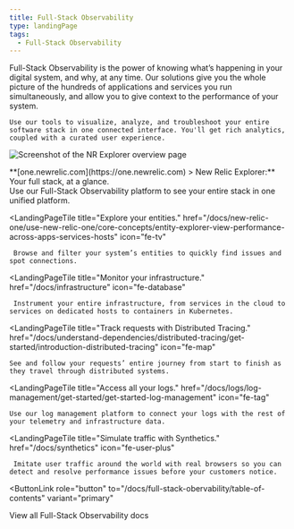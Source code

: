 ```yaml
---
title: Full-Stack Observability
type: landingPage
tags:
  - Full-Stack Observability
---
```


<LandingPageHero>
  <HeroContent>
    Full-Stack Observability is the power of knowing what’s happening in your digital system, and why, at any time. Our solutions give you the whole picture of the hundreds of applications and services you run simultaneously, and allow you to give context to the performance of your system. 

    Use our tools to visualize, analyze, and troubleshoot your entire software stack in one connected interface. You'll get rich analytics, coupled with a curated user experience.

  </HeroContent>

  ![Screenshot of the NR Explorer overview page](./images/FSO_landing0.png "FSO_landing0.png")

  <figcaption>
    **[one.newrelic.com](https://one.newrelic.com) > New Relic Explorer:** Your full stack, at a glance.
  </figcaption>
</LandingPageHero>

<LandingPageTileGrid>
  <LandingPageTile
    title="Get started."
    href="/docs/full-stack-observability/observe-everything/get-started/get-started-full-stack-observability"
    icon="fe-eye"
  >
    Use our Full-Stack Observability platform to see your entire stack in one unified platform.
  </LandingPageTile>

  <LandingPageTile
    title="Explore your entities."
    href="/docs/new-relic-one/use-new-relic-one/core-concepts/entity-explorer-view-performance-across-apps-services-hosts"
    icon="fe-tv"
  >
     Browse and filter your system’s entities to quickly find issues and spot connections.
  </LandingPageTile>

  <LandingPageTile
    title="Monitor your infrastructure."
    href="/docs/infrastructure"
    icon="fe-database"
  >
     Instrument your entire infrastructure, from services in the cloud to services on dedicated hosts to containers in Kubernetes.
  </LandingPageTile>

  <LandingPageTile
    title="Track requests with Distributed Tracing."
    href="/docs/understand-dependencies/distributed-tracing/get-started/introduction-distributed-tracing"
    icon="fe-map"
  >
    See and follow your requests’ entire journey from start to finish as they travel through distributed systems.
  </LandingPageTile>

  <LandingPageTile
    title="Access all your logs."
    href="/docs/logs/log-management/get-started/get-started-log-management"
    icon="fe-tag"
  >
    Use our log management platform to connect your logs with the rest of your telemetry and infrastructure data.
  </LandingPageTile>

  <LandingPageTile
    title="Simulate traffic with Synthetics."
    href="/docs/synthetics"
    icon="fe-user-plus"
  >
     Imitate user traffic around the world with real browsers so you can detect and resolve performance issues before your customers notice.
  </LandingPageTile>
</LandingPageTileGrid>

<ButtonLink
  role="button"
  to="/docs/full-stack-obervability/table-of-contents"
  variant="primary"
>
  View all Full-Stack Observability docs
</ButtonLink>
